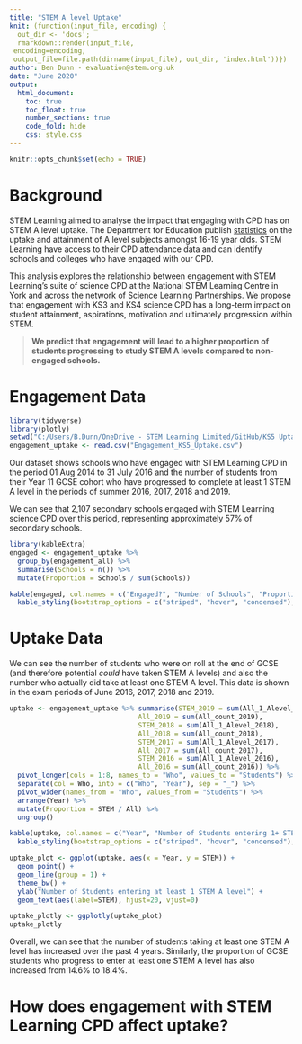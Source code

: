 ```yaml
---
title: "STEM A level Uptake"
knit: (function(input_file, encoding) {
  out_dir <- 'docs';
  rmarkdown::render(input_file,
 encoding=encoding,
 output_file=file.path(dirname(input_file), out_dir, 'index.html'))})
author: Ben Dunn - evaluation@stem.org.uk
date: "June 2020"
output:
  html_document:
    toc: true
    toc_float: true
    number_sections: true
    code_fold: hide
    css: style.css
---
```


<script>
  $(document).ready(function() {
    $head = $('#header');
    $head.prepend('<img src=\"header.jpg\" style=\"float: centre; width: 23cm;\"/>')
  });
</script>


```r
knitr::opts_chunk$set(echo = TRUE)
```

# Background

STEM Learning aimed to analyse the impact that engaging with CPD has on STEM A level uptake. The Department for Education publish [statistics](https://www.gov.uk/government/collections/statistics-attainment-at-19-years) on the uptake and attainment of A level subjects amongst 16-19 year olds. STEM Learning have access to their CPD attendance data and can identify schools and colleges who have engaged with our CPD.

This analysis explores the relationship between engagement with STEM Learning's suite of science CPD at the National STEM Learning Centre in York and across the network of Science Learning Partnerships. We propose that engagement with KS3 and KS4 science CPD has a long-term impact on student attainment, aspirations, motivation and ultimately progression within STEM. 

> **We predict that engagement will lead to a higher proportion of students progressing to study STEM A levels compared to non-engaged schools.**

# Engagement Data

```r
library(tidyverse)
library(plotly)
setwd("C:/Users/B.Dunn/OneDrive - STEM Learning Limited/GitHub/KS5 Uptake/KS5_uptake2019")
engagement_uptake <- read.csv("Engagement_KS5_Uptake.csv")
```

Our dataset shows schools who have engaged with STEM Learning CPD in the period 01 Aug 2014 to 31 July 2016 and the number of students from their Year 11 GCSE cohort who have progressed to complete at least 1 STEM A level in the periods of summer 2016, 2017, 2018 and 2019.

We can see that 2,107 secondary schools engaged with STEM Learning science CPD over this period, representing approximately 57% of secondary schools.

```r
library(kableExtra)
engaged <- engagement_uptake %>%
  group_by(engagement_all) %>%
  summarise(Schools = n()) %>%
  mutate(Proportion = Schools / sum(Schools))

kable(engaged, col.names = c("Engaged?", "Number of Schools", "Proportion")) %>%
  kable_styling(bootstrap_options = c("striped", "hover", "condensed"), full_width = F) 
```

# Uptake Data

We can see the number of students who were on roll at the end of GCSE (and therefore potential *could* have taken STEM A levels) and also the number who actually did take at least one STEM A level. This data is shown in the exam periods of June 2016, 2017, 2018 and 2019.

```r
uptake <- engagement_uptake %>% summarise(STEM_2019 = sum(All_1_Alevel_2019),
                                All_2019 = sum(All_count_2019),
                                STEM_2018 = sum(All_1_Alevel_2018),
                                All_2018 = sum(All_count_2018),
                                STEM_2017 = sum(All_1_Alevel_2017),
                                All_2017 = sum(All_count_2017),
                                STEM_2016 = sum(All_1_Alevel_2016),
                                All_2016 = sum(All_count_2016)) %>%
  pivot_longer(cols = 1:8, names_to = "Who", values_to = "Students") %>%
  separate(col = Who, into = c("Who", "Year"), sep = "_") %>%
  pivot_wider(names_from = "Who", values_from = "Students") %>%
  arrange(Year) %>%
  mutate(Proportion = STEM / All) %>%
  ungroup()

kable(uptake, col.names = c("Year", "Number of Students entering 1+ STEM A level", "Total GCSE Students", "% of GCSE students progressing to enter 1+ STEM A level")) %>%
  kable_styling(bootstrap_options = c("striped", "hover", "condensed"), full_width = F) 

uptake_plot <- ggplot(uptake, aes(x = Year, y = STEM)) +
  geom_point() +
  geom_line(group = 1) +
  theme_bw() + 
  ylab("Number of Students entering at least 1 STEM A level") +
  geom_text(aes(label=STEM), hjust=20, vjust=0)

uptake_plotly <- ggplotly(uptake_plot)
uptake_plotly
```

Overall, we can see that the number of students taking at least one STEM A level has increased over the past 4 years. Similarly, the proportion of GCSE students who progress to enter at least one STEM A level has also increased from 14.6% to 18.4%.

# How does engagement with STEM Learning CPD affect uptake?


